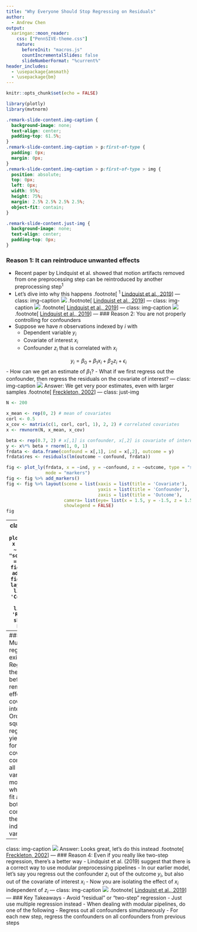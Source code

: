 ```yaml
---
title: "Why Everyone Should Stop Regressing on Residuals"
author:
  - Andrew Chen
output:
  xaringan::moon_reader:
    css: ["PennSIVE-theme.css"]
    nature:
      beforeInit: "macros.js"
      countIncrementalSlides: false
      slideNumberFormat: "%current%"
header_includes:
  - \usepackage{amsmath}
  - \usepackage{bm}
---
```


```r
knitr::opts_chunk$set(echo = FALSE)

library(plotly)
library(mvtnorm)
```

```css
.remark-slide-content.img-caption {
  background-image: none;
  text-align: center;
  padding-top: 61.5%;
}
.remark-slide-content.img-caption > p:first-of-type {
  padding: 0px;
  margin: 0px;
}
.remark-slide-content.img-caption > p:first-of-type > img {
  position: absolute;
  top: 0px;
  left: 0px;
  width: 95%;
  height: 75%;
  margin: 2.5% 2.5% 2.5% 2.5%;
  object-fit: contain;
}

.remark-slide-content.just-img {
  background-image: none;
  text-align: center;
  padding-top: 0px;
}
```

### Reason 1: It can reintroduce unwanted effects
- Recent paper by Lindquist et al. showed that motion artifacts removed from one preprocessing step can be reintroduced by another preprocessing step<sup>1</sup>
- Let's dive into why this happens
.footnote[
<sup>1</sup> [Lindquist et al., 2019](https://onlinelibrary.wiley.com/doi/full/10.1002/hbm.24528)
]
---
class: img-caption
![](hbm24528-fig-0001-m.jpg)
.footnote[
[Lindquist et al., 2019](https://onlinelibrary.wiley.com/doi/full/10.1002/hbm.24528)
]
---
class: img-caption
![](hbm24528-fig-0003-mr.jpg)
.footnote[
[Lindquist et al., 2019](https://onlinelibrary.wiley.com/doi/full/10.1002/hbm.24528)
]
---
class: img-caption
![](https://onlinelibrary.wiley.com/cms/asset/0f891eac-2a43-4632-990f-5db53f241434/hbm24528-fig-0006-m.jpg)
.footnote[
[Lindquist et al., 2019](https://onlinelibrary.wiley.com/doi/full/10.1002/hbm.24528)
]
---
### Reason 2: You are not properly controlling for confounders
- Suppose we have $n$ observations indexed by $i$ with
    - Dependent variable $y_i$
    - Covariate of interest $x_i$
    - Confounder $z_i$ that is correlated with $x_i$

$$y_i=\beta_0+\beta_1x_i+\beta_2z_i+\epsilon_i$$
- How can we get an estimate of $\beta_1$?
- What if we first regress out the confounder, then regress the residuals on the covariate of interest?
---
class: img-caption
![](jane_618_f1.gif)
Answer: We get very poor estimates, even with larger samples
.footnote[
[Freckleton, 2002](https://besjournals.onlinelibrary.wiley.com/doi/10.1046/j.1365-2656.2002.00618.x)
]
---
class: just-img
```r
N <- 200

x_mean <- rep(0, 2) # mean of covariates
corl <- 0.5
x_cov <- matrix(c(1, corl, corl, 1), 2, 2) # correlated covariates
x <- rmvnorm(N, x_mean, x_cov)

beta <- rep(0.7, 2) # x[,1] is confounder, x[,2] is covariate of interest
y <- x%*% beta + rnorm(1, 0, 1)
frdata <- data.frame(confound = x[,1], ind = x[,2], outcome = y)
frdata$res <- residuals(lm(outcome ~ confound, frdata))
```

```r
fig <- plot_ly(frdata, x = ~ind, y = ~confound, z = ~outcome, type = "scatter3d",
               mode = "markers")
fig <- fig %>% add_markers()
fig <- fig %>% layout(scene = list(xaxis = list(title = 'Covariate'),
                                   yaxis = list(title = 'Confounder'),
                                   zaxis = list(title = 'Outcome'),
                      camera= list(eye= list(x = 1.5, y = -1.5, z = 1.5))),
                      showlegend = FALSE)
fig
```
---
class: just-img
```r
fig <- plot_ly(frdata, x = ~ind, y = ~res, type = "scatter",
               mode = "markers")
fig <- fig %>% add_markers()
fig <- fig %>% layout(xaxis = list(title = 'Covariates'),
                      yaxis = list(title = 'Residuals'),
                      showlegend = FALSE)
fig
```
---
### Reason 3: Multiple regression exists
- Regressing out the confounder beforehand can remove the effect of your covariate of interest
- Ordinary least-squares regression yields estimates for each covariate controlling for all other variables in the model
- So what if we just fit a model with both the confounder and the independent variable?
---
class: img-caption
![](jane_618_f2.gif)
Answer: Looks great, let's do this instead
.footnote[
[Freckleton, 2002](https://besjournals.onlinelibrary.wiley.com/doi/10.1046/j.1365-2656.2002.00618.x)
]
---
### Reason 4: Even if you really like two-step <br> regression, there's a better way
- Lindquist et al. (2019) suggest that there is a correct way to use modular preprocessing pipelines
- In our earlier model, let's say you regress out the confounder $z_i$ out of the outcome $y_i$, but also out of the covariate of interest $x_i$
    - Now you are isolating the effect of $x_i$ independent of $z_i$
---
class: img-caption
![](hbm24528-fig-0003-ml.jpg)
.footnote[
[Lindquist et al., 2019](https://onlinelibrary.wiley.com/doi/full/10.1002/hbm.24528)
]
---
### Key Takeaways
- Avoid "residual" or "two-step" regression
    - Just use multiple regression instead
- When dealing with modular pipelines, do one of the following
    - Regress out all confounders simultaneously
    - For each new step, regress the confounders on all confounders from previous steps